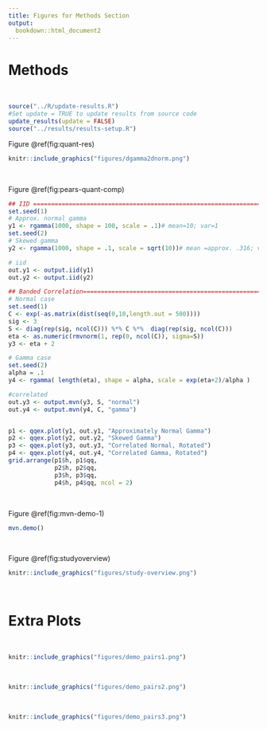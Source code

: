 ```yaml
---
title: Figures for Methods Section
output: 
  bookdown::html_document2
---
```


# Methods

<br>

```r
source("../R/update-results.R")
#Set update = TRUE to update results from source code
update_results(update = FALSE)
source("../results/results-setup.R")
```

Figure \@ref(fig:quant-res)
```r
knitr::include_graphics("figures/dgamma2dnorm.png")
```

<br>

Figure \@ref(fig:pears-quant-comp)
```r
## IID =======================================================================
set.seed(1)
# Approx. normal gamma
y1 <- rgamma(1000, shape = 100, scale = .1)# mean=10; var=1
set.seed(2)
# Skewed gamma
y2 <- rgamma(1000, shape = .1, scale = sqrt(10))# mean =approx. .316; var = 1

# iid
out.y1 <- output.iid(y1)
out.y2 <- output.iid(y2)

## Banded Correlation========================================================
# Normal case
set.seed(1)
C <- exp(-as.matrix(dist(seq(0,10,length.out = 500))))
sig <- 3
S <- diag(rep(sig, ncol(C))) %*% C %*%  diag(rep(sig, ncol(C)))
eta <- as.numeric(rmvnorm(1, rep(0, ncol(C)), sigma=S)) 
y3 <- eta + 2

# Gamma case
set.seed(2)
alpha = .1
y4 <- rgamma( length(eta), shape = alpha, scale = exp(eta+2)/alpha )

#correlated
out.y3 <- output.mvn(y3, S, "normal")
out.y4 <- output.mvn(y4, C, "gamma")


p1 <- qqex.plot(y1, out.y1, "Approximately Normal Gamma")
p2 <- qqex.plot(y2, out.y2, "Skewed Gamma")
p3 <- qqex.plot(y3, out.y3, "Correlated Normal, Rotated")
p4 <- qqex.plot(y4, out.y4, "Correlated Gamma, Rotated")
grid.arrange(p1$h, p1$qq, 
             p2$h, p2$qq,
             p3$h, p3$qq,
             p4$h, p4$qq, ncol = 2)


```

<br>

Figure \@ref(fig:mvn-demo-1)
```r
mvn.demo()
```

<br>

Figure \@ref(fig:studyoverview)
```r
knitr::include_graphics("figures/study-overview.png")
```

<br>

# Extra Plots 

<br>

```r

knitr::include_graphics("figures/demo_pairs1.png")
```

<br>

```r

knitr::include_graphics("figures/demo_pairs2.png")
```

<br>
  
```r
knitr::include_graphics("figures/demo_pairs3.png")
```
